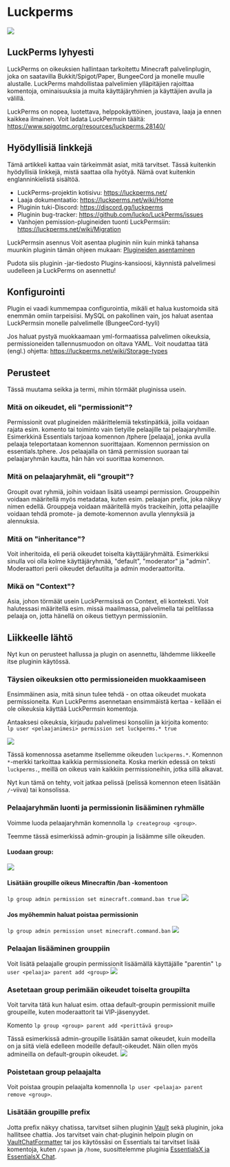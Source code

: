 # Luckperms

![](https://cdn.bittivirta.fi/docimg/crisp/luckperms_yojx8p.png)

## LuckPerms lyhyesti

LuckPerms on oikeuksien hallintaan tarkoitettu Minecraft palvelinplugin, joka on
saatavilla Bukkit/Spigot/Paper, BungeeCord ja monelle muulle alustalle.
LuckPerms mahdollistaa palvelimien ylläpitäjien rajoittaa komentoja,
ominaisuuksia ja muita käyttäjäryhmien ja käyttäjien avulla ja välillä.

LuckPerms on nopea, luotettava, helppokäyttöinen, joustava, laaja ja ennen
kaikkea ilmainen. Voit ladata LuckPermsin täältä:
https://www.spigotmc.org/resources/luckperms.28140/

## Hyödyllisiä linkkejä

Tämä artikkeli kattaa vain tärkeimmät asiat, mitä tarvitset. Tässä kuitenkin
hyödyllisiä linkkejä, mistä saattaa olla hyötyä. Nämä ovat kuitenkin
englanninkielistä sisältöä.

* LuckPerms-projektin kotisivu: https://luckperms.net/
* Laaja dokumentaatio: https://luckperms.net/wiki/Home
* Pluginin tuki-Discord: https://discord.gg/luckperms
* Pluginin bug-tracker: https://github.com/lucko/LuckPerms/issues
* Vanhojen pemission-plugineiden tuonti LuckPermsiin: https://luckperms.net/wiki/Migration

LuckPermsin asennus Voit asentaa pluginin niin kuin minkä tahansa muunkin pluginin tämän ohjeen mukaan:
[Plugineiden asentaminen](../installation)

Pudota siis pluginin -jar-tiedosto Plugins-kansioosi, käynnistä palvelimesi
uudelleen ja LuckPerms on asennettu!

## Konfigurointi

Plugin ei vaadi kummempaa configurointia, mikäli et halua kustomoida sitä
enemmän omiin tarpeisiisi. MySQL on pakollinen vain, jos haluat asentaa
LuckPermsin monelle palvelimelle (BungeeCord-tyyli)

Jos haluat pystyä muokkaamaan yml-formaatissa palvelimen oikeuksia,
permissioneiden tallennusmuodon on oltava YAML. Voit noudattaa tätä (engl.)
ohjetta: https://luckperms.net/wiki/Storage-types

## Perusteet

Tässä muutama seikka ja termi, mihin törmäät pluginissa usein.

### Mitä on oikeudet, eli "permissionit"?

Permissionit ovat plugineiden määrittelemiä tekstinpätkiä, joilla voidaan rajata
esim. komento tai toiminto vain tietyille pelaajille tai pelaajaryhmille.
Esimerkkinä Essentials tarjoaa komennon /tphere [pelaaja], jonka avulla pelaaja
teleportataan komennon suorittajaan. Komennon permission on essentials.tphere.
Jos pelaajalla on tämä permission suoraan tai pelaajaryhmän kautta, hän hän voi
suorittaa komennon.

### Mitä on pelaajaryhmät, eli "groupit"?

Groupit ovat ryhmiä, joihin voidaan lisätä useampi permission. Grouppeihin
voidaan määritellä myös metadataa, kuten esim. pelaajan prefix, joka näkyy nimen
edellä. Grouppeja voidaan määritellä myös trackeihin, jotta pelaajille voidaan
tehdä promote- ja demote-komennon avulla ylennyksiä ja alennuksia.

### Mitä on "inheritance"?

Voit inheritoida, eli periä oikeudet toiselta käyttäjäryhmältä. Esimerkiksi
sinulla voi olla kolme käyttäjäryhmää, "default", "moderator" ja "admin".
Moderaattori perii oikeudet defautilta ja admin moderaattorilta.

### Mikä on "Context"?

Asia, johon törmäät usein LuckPermsissä on Context, eli konteksti. Voit
halutessasi määritellä esim. missä maailmassa, palvelimella tai pelitilassa
pelaaja on, jotta hänellä on oikeus tiettyyn permissioniin.

## Liikkeelle lähtö

Nyt kun on perusteet hallussa ja plugin on asennettu, lähdemme liikkeelle itse
pluginin käytössä.

### Täysien oikeuksien otto permissioneiden muokkaamiseen

Ensimmäinen asia, mitä sinun tulee tehdä - on ottaa oikeudet muokata
permissioneita. Kun LuckPerms asennetaan ensimmäistä kertaa - kellään ei ole
oikeuksia käyttää LuckPermsin komentoja.

Antaaksesi oikeuksia, kirjaudu palvelimesi konsoliin ja kirjoita komento:<br />
`lp user <pelaajanimesi> permission set luckperms.* true`

![](https://cdn.bittivirta.fi/docimg/crisp/1624735639756_1sbtq45.png)

Tässä komennossa asetamme itsellemme oikeuden `luckperms.*`. Komennon `*`-merkki
tarkoittaa kaikkia permissioneita. Koska merkin edessä on teksti `luckperms.`,
meillä on oikeus vain kaikkiin permissioneihin, jotka sillä alkavat.

Nyt kun tämä on tehty, voit jatkaa pelissä (pelissä komennon eteen lisätään
`/`-viiva) tai konsolissa.

### Pelaajaryhmän luonti ja permissionin lisääminen ryhmälle

Voimme luoda pelaajaryhmän komennolla `lp creategroup <group>`.

Teemme tässä esimerkissä admin-groupin ja lisäämme sille oikeuden.

#### Luodaan group:

![](https://cdn.bittivirta.fi/docimg/crisp/1624739218226_ph7tsk.png)

#### Lisätään groupille oikeus Minecraftin /ban -komentoon

`lp group admin permission set minecraft.command.ban true`
![](https://cdn.bittivirta.fi/docimg/crisp/1624739267750_1uckk7w.png)

#### Jos myöhemmin haluat poistaa permissionin

`lp group admin permission unset minecraft.command.ban`
![](https://cdn.bittivirta.fi/docimg/crisp/1624739408229_1u6sslw.png)

### Pelaajan lisääminen grouppiin

Voit lisätä pelaajalle groupin permissionit lisäämällä käyttäjälle "parentin"
`lp user <pelaaja> parent add <group>`
![](https://cdn.bittivirta.fi/docimg/crisp/1624739533449_62mxe3.png)

### Asetetaan group perimään oikeudet toiselta groupilta

Voit tarvita tätä kun haluat esim. ottaa default-groupin permissionit muille
groupeille, kuten moderaattorit tai VIP-jäsenyydet.

Komento `lp group <group> parent add <perittävä group>`

Tässä esimerkissä admin-groupille lisätään samat oikeudet, kuin modeilla on ja
siitä vielä edelleen modeille default-oikeudet. Näin ollen myös admineilla on
default-groupin oikeudet.
![](https://cdn.bittivirta.fi/docimg/crisp/1624743824105_1ly3cop.png)

### Poistetaan group pelaajalta

Voit poistaa groupin pelaajalta komennolla
`lp user <pelaaja> parent remove <group>`.

### Lisätään groupille prefix

Jotta prefix näkyy chatissa, tarvitset siihen pluginin
[Vault](https://dev.bukkit.org/projects/vault) sekä pluginin, joka hallitsee
chattia. Jos tarvitset vain chat-pluginin helpoin plugin on
[VaultChatFormatter](https://www.spigotmc.org/resources/vaultchatformatter.49016/)
tai jos käytössäsi on Essentials tai tarvitset lisää komentoja, kuten `/spawn`
ja `/home`, suosittelemme pluginia
[EssentialsX ja EssentialsX Chat](https://essentialsx.net/downloads.html).
